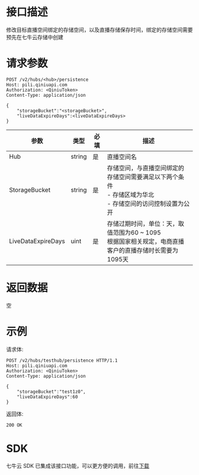 # 接口描述

修改目标直播空间绑定的存储空间，以及直播存储保存时间，绑定的存储空间需要预先在七牛云存储中创建

# 请求参数

```
POST /v2/hubs/<hub>/persistence
Host: pili.qiniuapi.com 
Authorization: <QiniuToken> 
Content-Type: application/json 

{
    "storageBucket":"<storageBucket>",
    "liveDataExpireDays":<liveDataExpireDays>
}
```

|      参数         |      类型          |  必填   |                  描述                      |
| -------------------- | -------------------- | ----------- | ------------------------------------------ |
|       Hub           |    string           | 是    |       直播空间名                                |
|StorageBucket        |    string           | 是    |       存储空间，与直播空间绑定的存储空间需要满足以下两个条件<br>- 存储区域为华北<br>- 存储空间的访问控制设置为公开         |
|LiveDataExpireDays    |      uint           | 是    |      存储过期时间，单位：天，取值范围为60 ~ 1095 <br>根据国家相关规定，电商直播客户的直播存储时长需要为1095天        |

# 返回数据

空

# 示例

请求体:

```
POST /v2/hubs/testhub/persistence HTTP/1.1
Host: pili.qiniuapi.com 
Authorization: <QiniuToken> 
Content-Type: application/json 

{
    "storageBucket":"test1z0",
    "liveDataExpireDays":60
}
```

返回体:

```
200 OK
```

# SDK

七牛云 SDK 已集成该接口功能，可以更方便的调用，前往[下载](https://github.com/qiniu/go-sdk)
